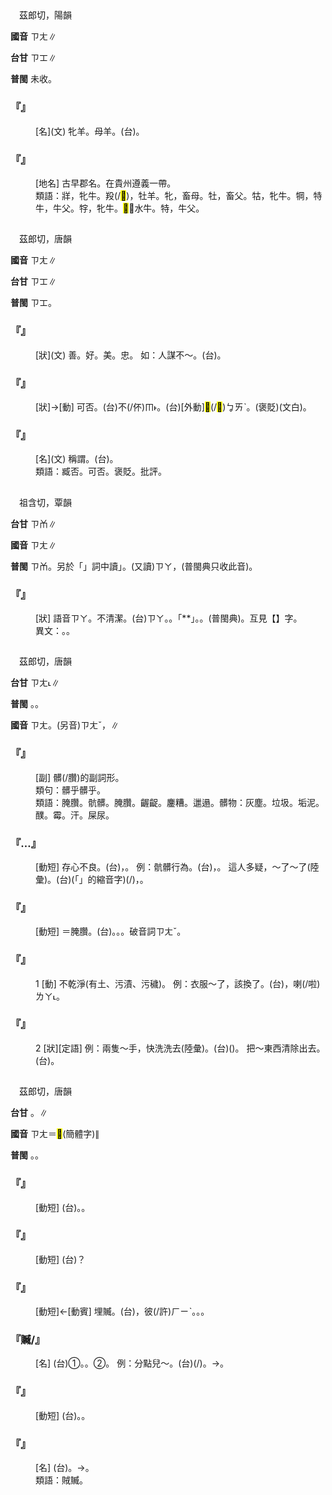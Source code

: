 
=={{ruby|牂|ㄗㄤ}}==

　茲郎切，陽韻

'''國音''' <rt>ㄗㄤ</rt>∥

'''台甘''' <rt>ㄗㆲ</rt>∥

'''普閩''' 未收。

    

==='''『{{ruby|牂|ㄗㄤ}}』'''===
: [名](文) 牝羊。母羊。(台){{ruby|羊|ㄧㆧˊ}}{{ruby|/|ㄧㆫˊ}}{{ruby|母|ㆠㄨˋ}}{{ruby|/|ㆠㄜˋ}}。
    

==='''『{{ruby|牂|ㄗㄤ}}{{ruby|牁|ㄍㄜ}}』'''===
: [地名] 古早郡名。在貴州遵義一帶。
:類語：牂，牝牛。羖(/<mark>&#xf9b52;</mark>)，牡羊。牝，畜母。牡，畜父。牯，牝牛。犅，特牛，牛父。牸，牝牛。<mark>&#xf9b53;</mark>，水牛。特，牛父。
:
    

=={{ruby|臧|ㄗㄤ}}==

　茲郎切，唐韻

'''國音''' <rt>ㄗㄤ</rt>∥

'''台甘''' <rt>ㄗㆲ</rt>∥

'''普閩''' <rt>ㄗㆲ</rt>。

    

==='''『{{ruby|臧|ㄗㄤ}}』'''===
: [狀](文) 善。好。美。忠。 如：人謀不～。(台){{ruby|計|ㄍㆤ˪}}{{ruby|畫|ㄨㆤ˫}}{{ruby|做|ㄗㄨㆤ˪}}{{ruby|/|ㄗㄜ˪}}{{ruby|事|ㄙㄨ˫}}{{ruby|無|ㆠㄜˊ}}{{ruby|好|ㄏㄜˋ}}{{ruby|勢|ㄙㆤ˪}}。
    

==='''『{{ruby|臧|ㄗㄤ}}{{ruby|否|ㄆㄧˇ}}』'''===
: [狀]→[動] 可否。(台){{ruby|好|ㄏㄜˋ}}不(/伓)<rt>ㆬ˫</rt>{{ruby|好|ㄏㄜˋ}}{{ruby|丌|ㆤ}}{{ruby|意|ㄧ˪}}{{ruby|思|ㄙㄨ˪}}。(台)[外動]{{ruby|批|ㄆㆤ}}{{ruby|/|ㄆㄨㆤ}}{{ruby|評|ㄆㄧㄥˊ}}{{ruby|好|ㄏㄜˋ}}<mark>&#xffb4e;</mark>(/<mark>&#xffcda;</mark>)<rt>ㆠㄞˋ</rt>。(褒貶)(文白)。
    

==='''『{{ruby|臧|ㄗㄤ}}{{ruby|獲|ㄏㄨㄛˋ}}』'''===
: [名](文) 稱謂。(台){{ruby|古|ㄍㆦˋ}}{{ruby|書|ㄗㄨ}}{{ruby|上|ㄒㄧㆲ˫}}{{ruby|稱|ㄑㄧㄥ}}{{ruby|奴|ㄋㆦˊ}}{{ruby|婢|ㄅㄧ˫}}{{ruby|叫|ㄍㄧㄜ˪}}{{ruby|臧|ㄗㆲ}}{{ruby|獲|ㄏㄧㆤㆶ ͘}}。
:類語：臧否。可否。褒貶。批評。
:
    

=={{ruby|臢|ㄗㄤ}}==

　祖含切，覃韻

'''台甘''' <rt>ㄗㆰ</rt>∥

'''國音''' <rt>ㄗㄤ</rt>∥

'''普閩''' <rt>ㄗㆰ</rt>。另於「{{ruby|腌|ㄚ}}{{ruby|臢|ㄗㄚ}}」詞中讀{{ruby|「|ㄗㄚ}}」。(又讀)<rt>ㄗㄚ</rt>，{{ruby|腌|ㄚ}}{{ruby|臢|ㄗㄚ}}(普閩典只收此音)。

    

==='''『{{ruby|腌|ㄤ}}{{ruby|臢|ㄗㄤ}}』'''===
: [狀] 語音{{ruby|：|ㄚ}}<rt>ㄗㄚ</rt>。不清潔。(台){{ruby|無|ㆠㄜˊ}}{{ruby|清|ㄑㄧㄥ}}{{ruby|氣|ㄎㄧ˪}}{{ruby|相|ㄒㄧㆫ˪}}{{ruby|/|ㄒㄧㆧ˪}}{{ruby|。|ㄚ}}<rt>ㄗㄚ</rt>。{{ruby|垃|ㄌㄚㆴ}}{{ruby|圾|ㄙㄚㆴ}}{{ruby|鬼|ㄍㄨㄧˋ}}。「{{ruby|鏖|ㄜ}}*{{ruby|糟|ㄗㄜ}}*」。{{ruby|驚|ㄍㄧㆩ}}{{ruby|人|ㄌㄤˊ}}。{{ruby|流|ㄌㄠˊ}}{{ruby|瘍|ㄒㄧㆲˊ}}(普閩典)。互見【{{ruby|<mark>&#xf97bf;</mark>|ㄗㄢ}}】字。
:異文：{{ruby|骯|ㄤ}}{{ruby|髒|ㄗㄤ}}。{{ruby|腌|ㄤ}}{{ruby|<mark>&#xf97bf;</mark>|ㄗㄤ}}。
:
    

=={{ruby|髒|ㄗㄤ}}==

　茲郎切，唐韻

'''台甘''' <rt>ㄗㄤ˪</rt>∥

'''普閩''' {{ruby|(文)|ㄗㆲ}}。{{ruby|(白)|ㄗㄤ}}。

'''國音''' <rt>ㄗㄤ</rt>。(另音)<rt>ㄗㄤˇ</rt>，{{ruby|骯|ㄎㄤˇ}}{{ruby|髒|ㄗㄤˇ}}∥

    

==='''『{{ruby|髒|ㄗㄤ}}{{ruby|髒|ㄗㄤ}}{{ruby|的|ㄉㄜ}}』'''===
: [副] 髒(/臢)的副詞形。
:類句：髒乎髒乎。
:
:類語：腌臢。骯髒。腌臢。齷齪。鏖糟。邋遢。髒物：灰塵。垃圾。垢泥。醭。霉。汗。屎尿。
:
    

==='''『{{ruby|髒|ㄗㄤ}}…{{ruby|心|ㄒㄧㄣ}}』'''===
: [動短] 存心不良。(台){{ruby|歹|ㄆㄞˋ}}{{ruby|/|ㄆㆮˋ}}{{ruby|心|ㄒㄧㆬ}}{{ruby|肝|ㄍㄨㆩ}}，{{ruby|烏|ㆦ}}{{ruby|漉|ㄌㆦㆶ}}{{ruby|心|ㄒㄧㆬ}}。 例：骯髒行為。(台){{ruby|心|ㄒㄧㆬ}}{{ruby|肝|ㄍㄨㆩ}}{{ruby|烏|ㆦ}}{{ruby|漉|ㄌㆦㆶ}}，{{ruby|歹|ㄆㄞˋ}}{{ruby|/|ㄆㆮˋ}}{{ruby|規|ㄍㄨㄧ}}{{ruby|矩|ㄍㄨˋ}}{{ruby|/|ㄍㄧˋ}}。 這人多疑，～了～了(陸彙)。(台){{ruby|<mark>&#xffb50;</mark>|ㄐㄧㆵ}}(「{{ruby|此|ㄐㄧˋ}}{{ruby|一|ㄐㄧㆵ ͘}}」的縮音字)(/{{ruby|此|ㄐㄧㆵ}}){{ruby|個|ㆤˊ}}{{ruby|人|ㄌㄤˊ}}{{ruby|厚|ㄍㄠ˫}}{{ruby|猜|ㄘㄞ}}{{ruby|疑|ㆣㄧˊ}}，{{ruby|心|ㄒㄧㆬ}}{{ruby|肝|ㄍㄨㆩ}}{{ruby|烏|ㆦ}}{{ruby|漉|ㄌㆦㆶ}}{{ruby|去|ㄎㄧ˪}}。
    

==='''『{{ruby|骯|ㄤ}}{{ruby|髒|ㄗㄤ}}』'''===
: [動短] ＝腌臢。(台){{ruby|腌|ㆰ}}{{ruby|臢|ㄗㆰ}}。{{ruby|垃|ㄌㄚㆷ}}{{ruby|圾|ㄙㄚㆴ}}。{{ruby|無|ㆠㄜˊ}}{{ruby|清|ㄑㄧㄥ}}{{ruby|氣|ㄎㄧ˪}}。破音詞{{ruby|：|ㄎㄤˇ}}<rt>ㄗㄤˇ</rt>。
    

==='''『{{ruby|髒|ㄗㄤ}}』'''===
:1  [動] 不乾淨(有土、污漬、污穢)。 例：衣服～了，該換了。(台){{ruby|衫|ㄙㆩ}}{{ruby|垃|ㄌㄚㆷ}}{{ruby|圾|ㄙㄚㆴ}}{{ruby|去|·ㄎㄧ˪}}，{{ruby|著|ㄉㄧㄜㆷ ͘}}{{ruby|愛|ㄞ˪}}{{ruby|換|ㄨㆩ˫}}喇(/啦)<rt>ㄌㄚ˪</rt>。
    

==='''『{{ruby|髒|ㄗㄤ}}』'''===
:2  [狀][定語] 例：兩隻～手，快洗洗去(陸彙)。(台){{ruby|一|ㄐㄧㆵ ͘}}{{ruby|雙|ㄒㄧㄤ}}{{ruby|手|ㄑㄧㄨˋ}}{{ruby|垃|ㄌㄚㆷ}}{{ruby|垃|ㄌㄚㆷ}}{{ruby|圾|ㄙㄚㆴ}}{{ruby|圾|ㄙㄚㆴ}}({{ruby|趕|ㄍㄨㆩˋ}}){{ruby|緊|ㄍㄧㄣˋ}}{{ruby|去|·ㄎㄧ˪}}{{ruby|洗|ㄙㆤˋ}}{{ruby|/|ㄙㄨㆤˋ}}{{ruby|洗|ㄙㆤˋ}}{{ruby|/|ㄙㄨㆤˋ}}{{ruby|咧|ㄌㆤ˪}}。 把～東西清除出去。(台){{ruby|垃|ㄌㄚㆷ}}{{ruby|圾|ㄙㄚㆴ}}{{ruby|物|ㄇㆭㆷ ͘}}{{ruby|/|ㄇㄧㆷ ͘}}{{ruby|清|ㄑㄧㄥ}}{{ruby|清|ㄑㄧㄥ}}{{ruby|出|ㄘㄨㆵ}}{{ruby|去|·ㄎㄧ˪}}。
:
    

=={{ruby|贓|ㄗㄤ}}==

　茲郎切，唐韻

'''台甘''' {{ruby|(文)|ㄗㆲ}}。{{ruby|(語)|ㄗㆭ}}∥

'''國音''' <rt>ㄗㄤ</rt>＝<mark>&#xf8ea5;</mark>(簡體字)∥

'''普閩''' {{ruby|(文)|ㄗㆲ}}。{{ruby|(白)|ㄗㆭ}}。

    

==='''『{{ruby|追|ㄓㄨㄟ}}{{ruby|贓|ㄗㄤ}}』'''===
: [動短] (台){{ruby|追|ㄉㄨㄧ}}{{ruby|討|ㄊㄜˋ}}{{ruby|被|ㄅㄧ˫}}{{ruby|偷|ㄊㄠ}}{{ruby|丌|ㆤ}}{{ruby|物|ㄇㆭㆷ ͘}}{{ruby|/|ㄇㄧㆷ ͘}}。{{ruby|官|ㄍㄨㆩ}}{{ruby|吏|ㄌㄧ˫}}{{ruby|追|ㄉㄨㄧ}}{{ruby|究|ㄍㄧㄨ˪}}{{ruby|賊|ㄘㄚㆵ ͘}}{{ruby|仔|ㄚ}}{{ruby|貨|ㄏㆤ˪}}{{ruby|/|ㄏㄨㆤ˪}}。
    

==='''『{{ruby|退|ㄊㄨㄟˋ}}{{ruby|贓|ㄗㄤ}}』'''===
: [動短] (台){{ruby|退|ㄊㄨㆤ˪}}{{ruby|/|ㄊㆤ˪}}{{ruby|還|ㄏㄢˊ}}{{ruby|偷|ㄊㄠ}}{{ruby|來|·ㄌㄞˊ}}{{ruby|丌|ㆤ}}{{ruby|物|ㄇㆭㆷ ͘}}{{ruby|/|ㄇㄧㆷ ͘}}？
    

==='''『{{ruby|栽|ㄗㄞ}}{{ruby|贓|ㄗㄤ}}』'''===
: [動短]←[動賓] 埋贓。(台){{ruby|提|ㄊㆤˊ}}{{ruby|物|ㄇㆭㆷ ͘}}{{ruby|/|ㄇㄧㆷ ͘}}{{ruby|去|·ㄎㄧ˪}}{{ruby|囥|ㄎㆭ˪}}{{ruby|下|ㆤ˫}}{{ruby|/|ㄏㆤ˫}}{{ruby|人|·ㄌㄤˊ}}{{ruby|兜|ㄉㄠ}}，{{ruby|即|ㄐㄧㄚㆷ}}{{ruby|講|ㄍㆲˋ}}{{ruby|→|ㄍㆲ}}{{ruby|是|ㄒㄧ˫}}彼(/許)<rt>ㄏㄧˋ</rt>{{ruby|一|ㄐㄧㆵ ͘}}{{ruby|個|ㆤˊ}}{{ruby|人|ㄌㄤˊ}}{{ruby|偷|ㄊㄠ}}{{ruby|去|·ㄎㄧ˪}}。{{ruby|設|ㄒㄧㄚㆵ}}{{ruby|計|ㄍㆤ˪}}{{ruby|誣|ㆠㄨˊ}}{{ruby|賴|ㄌㄨㄚ˫}}{{ruby|人|ㄌㄤˊ}}{{ruby|做|ㄗㄨㆤ˪}}{{ruby|/|ㄗㄜ˪}}{{ruby|賊|ㄘㄚㆵ ͘}}。{{ruby|陷|ㄏㆰ˫}}{{ruby|害|ㄏㄞ˫}}{{ruby|人|·ㄌㄤˊ}}。
    

==='''『贓/{{ruby|<mark>&#xf9b50;</mark>|ㄗㄤ}}』'''===
: [名] (台)①{{ruby|貪|ㄊㆰ}}{{ruby|污|ㄨ}}。{{ruby|貪|ㄊㆰ}}{{ruby|污|ㄨ}}{{ruby|而|ㆢㄧˊ}}{{ruby|/|ㄌㄧˊ}}{{ruby|來|ㄌㄞˊ}}{{ruby|丌|ㆤ}}{{ruby|物|ㄇㄧㆷ ͘}}。②{{ruby|賊|ㄘㄚㆵ ͘}}{{ruby|仔|ㄚ}}{{ruby|貨|ㄏㆤ˪}}{{ruby|/|ㄏㄨㆤ˪}}。 例：分點兒～。(台){{ruby|分|ㄅㄨㄣ}}{{ruby|一|ㄐㄧㆵ ͘}}{{ruby|點|ㄉㄧㆰˋ}}{{ruby|仔|ㄚ}}(/{{ruby|一|ㄐㄧㆵ ͘}}{{ruby|寡|ㄍㄨㄚˋ}}){{ruby|偷|ㄊㄠ}}{{ruby|來|·ㄌㄞˊ}}{{ruby|丌|ㆤ}}{{ruby|物|ㄇㄧㆷ ͘}}{{ruby|/|ㄇㆭㆷ ͘}}。→{{ruby|分|ㄅㄨㄣ}}{{ruby|非|ㄏㄨㄧ}}{{ruby|法|ㄏㄨㄚㆵ}}{{ruby|丌|ㆤ}}{{ruby|財|ㄘㄞˊ}}{{ruby|物|ㆠㄨㆵ ͘}}。
    

==='''『{{ruby|貪|ㄊㄢ}}{{ruby|贓|ㄗㄤ}}』'''===
: [動短] (台){{ruby|貪|ㄊㆰ}}{{ruby|贓|ㄗㆭ}}。{{ruby|貪|ㄊㆰ}}{{ruby|污|ㄨ}}。
    

==='''『{{ruby|贓|ㄗㄤ}}{{ruby|物|ㄨˋ}}』'''===
: [名] (台){{ruby|作|ㄗㄜ˪}}{{ruby|賊|ㄘㄚㆵ ͘}}{{ruby|所|ㄙㆦˋ}}{{ruby|偷|ㄊㄠ}}{{ruby|著|ㄉㄧㄜㆷ ͘}}{{ruby|丌|ㆤ}}{{ruby|物|ㄇㄧㆷ ͘}}。→{{ruby|貪|ㄊㆰ}}{{ruby|污|ㄨ}}{{ruby|受|ㄒㄧㄨ˫}}{{ruby|賄|ㄏㄨㆤˋ}}{{ruby|得|ㄉㄧㆵ}}{{ruby|來|ㄌㄞˊ}}{{ruby|丌|ㆤ}}{{ruby|物|ㄇㆭㆷ ͘}}{{ruby|/|ㄇㄧㆷ ͘}}。
:類語：賊贓。
:
    
